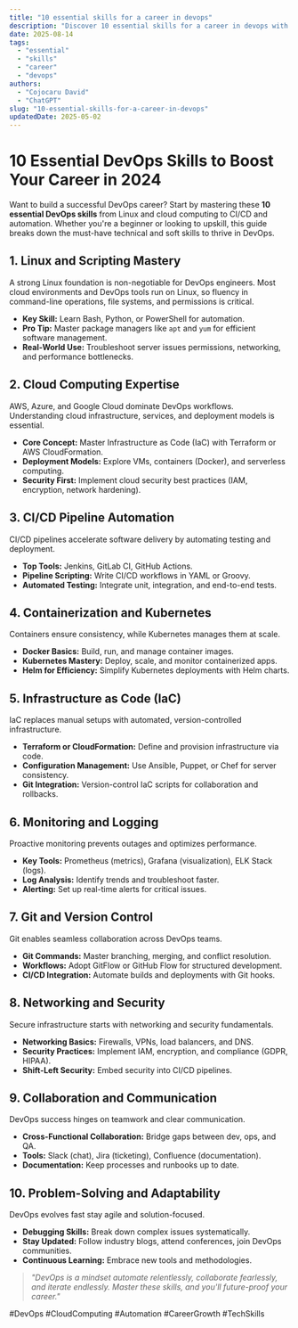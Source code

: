 ```yaml
---
title: "10 essential skills for a career in devops"
description: "Discover 10 essential skills for a career in devops with this in-depth guide, providing actionable insights and practical tips to boost your knowledge and results."
date: 2025-08-14
tags:
  - "essential"
  - "skills"
  - "career"
  - "devops"
authors:
  - "Cojocaru David"
  - "ChatGPT"
slug: "10-essential-skills-for-a-career-in-devops"
updatedDate: 2025-05-02
---
```


# 10 Essential DevOps Skills to Boost Your Career in 2024  

Want to build a successful DevOps career? Start by mastering these **10 essential DevOps skills** from Linux and cloud computing to CI/CD and automation. Whether you're a beginner or looking to upskill, this guide breaks down the must-have technical and soft skills to thrive in DevOps.  

## 1. Linux and Scripting Mastery  

A strong Linux foundation is non-negotiable for DevOps engineers. Most cloud environments and DevOps tools run on Linux, so fluency in command-line operations, file systems, and permissions is critical.  

- **Key Skill:** Learn Bash, Python, or PowerShell for automation.  
- **Pro Tip:** Master package managers like `apt` and `yum` for efficient software management.  
- **Real-World Use:** Troubleshoot server issues permissions, networking, and performance bottlenecks.  

## 2. Cloud Computing Expertise  

AWS, Azure, and Google Cloud dominate DevOps workflows. Understanding cloud infrastructure, services, and deployment models is essential.  

- **Core Concept:** Master Infrastructure as Code (IaC) with Terraform or AWS CloudFormation.  
- **Deployment Models:** Explore VMs, containers (Docker), and serverless computing.  
- **Security First:** Implement cloud security best practices (IAM, encryption, network hardening).  

## 3. CI/CD Pipeline Automation  

CI/CD pipelines accelerate software delivery by automating testing and deployment.  

- **Top Tools:** Jenkins, GitLab CI, GitHub Actions.  
- **Pipeline Scripting:** Write CI/CD workflows in YAML or Groovy.  
- **Automated Testing:** Integrate unit, integration, and end-to-end tests.  

## 4. Containerization and Kubernetes  

Containers ensure consistency, while Kubernetes manages them at scale.  

- **Docker Basics:** Build, run, and manage container images.  
- **Kubernetes Mastery:** Deploy, scale, and monitor containerized apps.  
- **Helm for Efficiency:** Simplify Kubernetes deployments with Helm charts.  

## 5. Infrastructure as Code (IaC)  

IaC replaces manual setups with automated, version-controlled infrastructure.  

- **Terraform or CloudFormation:** Define and provision infrastructure via code.  
- **Configuration Management:** Use Ansible, Puppet, or Chef for server consistency.  
- **Git Integration:** Version-control IaC scripts for collaboration and rollbacks.  

## 6. Monitoring and Logging  

Proactive monitoring prevents outages and optimizes performance.  

- **Key Tools:** Prometheus (metrics), Grafana (visualization), ELK Stack (logs).  
- **Log Analysis:** Identify trends and troubleshoot faster.  
- **Alerting:** Set up real-time alerts for critical issues.  

## 7. Git and Version Control  

Git enables seamless collaboration across DevOps teams.  

- **Git Commands:** Master branching, merging, and conflict resolution.  
- **Workflows:** Adopt GitFlow or GitHub Flow for structured development.  
- **CI/CD Integration:** Automate builds and deployments with Git hooks.  

## 8. Networking and Security  

Secure infrastructure starts with networking and security fundamentals.  

- **Networking Basics:** Firewalls, VPNs, load balancers, and DNS.  
- **Security Practices:** Implement IAM, encryption, and compliance (GDPR, HIPAA).  
- **Shift-Left Security:** Embed security into CI/CD pipelines.  

## 9. Collaboration and Communication  

DevOps success hinges on teamwork and clear communication.  

- **Cross-Functional Collaboration:** Bridge gaps between dev, ops, and QA.  
- **Tools:** Slack (chat), Jira (ticketing), Confluence (documentation).  
- **Documentation:** Keep processes and runbooks up to date.  

## 10. Problem-Solving and Adaptability  

DevOps evolves fast stay agile and solution-focused.  

- **Debugging Skills:** Break down complex issues systematically.  
- **Stay Updated:** Follow industry blogs, attend conferences, join DevOps communities.  
- **Continuous Learning:** Embrace new tools and methodologies.  

> _"DevOps is a mindset automate relentlessly, collaborate fearlessly, and iterate endlessly. Master these skills, and you'll future-proof your career."_  

#DevOps #CloudComputing #Automation #CareerGrowth #TechSkills